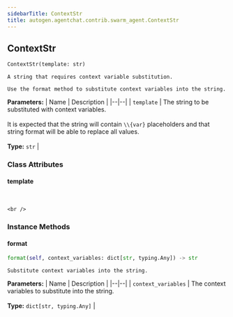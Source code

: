 ```yaml
---
sidebarTitle: ContextStr
title: autogen.agentchat.contrib.swarm_agent.ContextStr
---
```

<h2 id="autogen.agentchat.contrib.swarm_agent.ContextStr" class="doc doc-heading">
    <code class="doc-symbol doc-symbol-heading doc-symbol-class"></code>
    <span class="doc doc-object-name doc-class-name">ContextStr</span>
</h2>

```python
ContextStr(template: str)
```

    A string that requires context variable substitution.
    
    Use the format method to substitute context variables into the string.

<b>Parameters:</b>
| Name | Description |
|--|--|
| `template` | The string to be substituted with context variables.<br/><br/>It is expected that the string will contain `\\{var}` placeholders and that string format will be able to replace all values.<br/><br/>**Type:** `str` |

### Class Attributes

<code class="doc-symbol doc-symbol-heading doc-symbol-attribute"></code>
#### template
<br />

    <br />

### Instance Methods

<code class="doc-symbol doc-symbol-heading doc-symbol-method"></code>
#### format

```python
format(self, context_variables: dict[str, typing.Any]) -> str
```

    Substitute context variables into the string.

<b>Parameters:</b>
| Name | Description |
|--|--|
| `context_variables` | The context variables to substitute into the string.<br/><br/>**Type:** `dict[str, typing.Any]` |

<br />